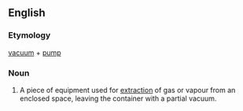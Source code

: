 ==English==
{{wikipedia}}
===Etymology===
[[vacuum]] + [[pump]]
===Noun===
{{en-noun|sg=vacuum pump}}

# A piece of equipment used for [[extraction]] of gas or vapour from an enclosed space, leaving the container with a partial vacuum.

<!--reason for not SoP. A water pump pumps water, but a vacuum pump pumps...???-->